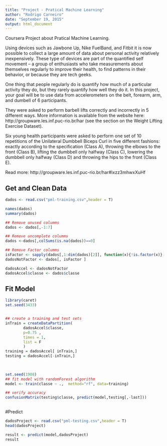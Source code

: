 ```yaml
---
title: "Project - Pratical Machine Learning"
author: "Rodrigo Carneiro"
date: "September 19, 2015"
output: html_document
---
```


Coursera Project about Pratical Machine Learning.


Using devices such as Jawbone Up, Nike FuelBand, and Fitbit it is now possible to collect a large amount of data about personal activity relatively inexpensively. These type of devices are part of the quantified self movement – a group of enthusiasts who take measurements about themselves regularly to improve their health, to find patterns in their behavior, or because they are tech geeks. 

One thing that people regularly do is quantify how much of a particular activity they do, but they rarely quantify how well they do it. In this project, your goal will be to use data from accelerometers on the belt, forearm, arm, and dumbell of 6 participants. 

They were asked to perform barbell lifts correctly and incorrectly in 5 different ways. More information is available from the website here: http://groupware.les.inf.puc-rio.br/har (see the section on the Weight Lifting Exercise Dataset). 


Six young health participants were asked to perform one set of 10 repetitions of the Unilateral Dumbbell Biceps Curl in five different fashions: exactly according to the specification (Class A), throwing the elbows to the front (Class B), lifting the dumbbell only halfway (Class C), lowering the dumbbell only halfway (Class D) and throwing the hips to the front (Class E).

Read more: http://groupware.les.inf.puc-rio.br/har#ixzz3mhwxXuHf

## Get and Clean Data

```r
dados <- read.csv("pml-training.csv",header = T)

names(dados)
summary(dados)

## Remove unused columms
dados <- dados[,-1:7]

## Remove uncomplete columms
dados <-dados[,colSums(is.na(dados))==0]

## Remove Factor columms
isFactor <- sapply(dados[,1:dim(dados)[2]], function(x){!is.factor(x)}  )
dadosNotFactor <- dados[, isFactor ]

dadosAccel <- dadosNotFactor
dadosAccel$classe <- dados$classe

```

## Fit Model

```r
library(caret)
set.seed(3433)


## create a training and test sets
inTrain = createDataPartition(
        dadosAccel$classe, 
        p=0.75 , 
        times = 1,
        list = F 
        )
training = dadosAccel[ inTrain,]
testing = dadosAccel[-inTrain,]
 
 

set.seed(1908)
## fit model with randomForest algorithm
model <- train(classe ~ .,  method="rf", data=training)   

## verify accuracy
confusionMatrix(testing$classe, predict(model,testing[,-last]))
 


```

#Predict

```r

dadosProject <- read.csv("pml-testing.csv",header = T)
head(dadosProject)

result <- predict(model,dadosProject)
result


```

 
 